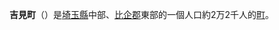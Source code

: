 {{日本町村|
自治體名=吉見|
町村=町|
圖像=[[File:Yoshimi_Yoshimi-hyakuana_2.jpg|240px]]|
圖像說明=[[吉見百穴|吉見百穴]]橫穴墓群|
町村章=[[File:Emblem_of_Yoshimi,_Saitama.svg|100px]]|
日文原名=吉見町|
平假名=よしみまち|
羅馬字拼音=Yoshimi-machi|
都道府縣=埼玉縣|
支廳=|
郡=比企郡|
編號=11347-5|
面積=41.72|
邊界未定=|
人口=|
統計時間= |
自治體=[[熊谷市|熊谷市]]、[[鴻巢市|鴻巢市]]、[[東松山市|東松山市]]、[[北本市|北本市]]、[[川島町|川島町]]|
樹=|
花=|
鳥=|
其他象徵物=|
其他象徵=|
郵遞區號=355-0192|
所在地=埼玉縣比企郡吉見町大字下細谷411|
電話號碼=493-54-1511|
外部連結=http://www.town.yoshimi.saitama.jp/|
經度=|
緯度=|
地圖=|
註記=
}}
'''吉見町'''（{{jpn|j=吉見町|hg=よしみまち|rm=Yoshimi machi|f=y}}）是[[埼玉縣|埼玉縣]]中部、[[比企郡|比企郡]]東部的一個人口約2万2千人的[[町|町]]。

{{埼玉縣}}{{Authority control}}